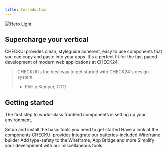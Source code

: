 ```yaml
---
title: Introduction
---
```


<img className="block rounded-xl" src="/images/hero.jpg" alt="Hero Light" />

## Supercharge your vertical

CHECKUI provides clean, styleguide adherent, easy to use components that you can copy and paste into your apps.
It's a perfect fit for the fast paced development of modern web applications at CHECK24.

> CHECKUI is the best way to get started with CHECK24's design system.
> - Phillip Kemper, CTO

## Getting started

The first step to world-class frontend components is setting up your environment.

<CardGroup cols={2}>
  <Card title="Setup" icon="pen-to-square" href="/setup">
      Setup and install the basic tools you need to get started
  </Card>
  <Card title="Components" icon="image" href="/components">
      Have a look at the components CHECKUI provides
  </Card>
  <Card title="Wireframe Builder" icon="window" href="/wireframe">
      Integrate our batteries-included Wireframe builder
  </Card>
  <Card title="Types" icon="shapes" href="/types">
      Add type-safety to the Wireframe, App Bridge and more
  </Card>
  <Card title="Miscellaneous" icon="brain-circuit" href="/misc">
	  Simplify your development with our miscellaneous tools
  </Card>
</CardGroup>

